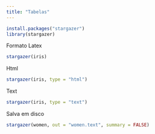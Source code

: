 ```yaml
---
title: "Tabelas"
---
```


```r
install.packages("stargazer")
library(stargazer)
```

Formato Latex
```r
stargazer(iris)
```

Html
```r
stargazer(iris, type = "html")
```
Text
```r
stargazer(iris, type = "text")
```
Salva em disco
```r
stargazer(women, out = "women.text", summary = FALSE)
```




